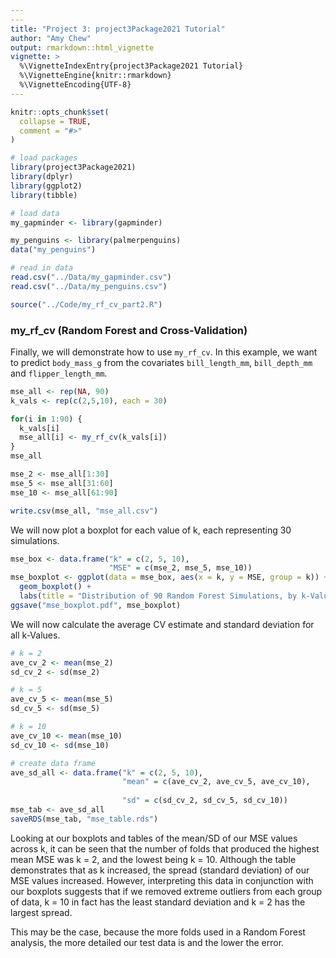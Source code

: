 ```yaml
---
---
title: "Project 3: project3Package2021 Tutorial"
author: "Amy Chew"
output: rmarkdown::html_vignette
vignette: >
  %\VignetteIndexEntry{project3Package2021 Tutorial}
  %\VignetteEngine{knitr::rmarkdown}
  %\VignetteEncoding{UTF-8}
---
```


```r
knitr::opts_chunk$set(
  collapse = TRUE,
  comment = "#>"
)
```

```r
# load packages
library(project3Package2021)
library(dplyr)
library(ggplot2)
library(tibble)

# load data
my_gapminder <- library(gapminder)

my_penguins <- library(palmerpenguins)
data("my_penguins")
```

```r
# read in data
read.csv("../Data/my_gapminder.csv")
read.csv("../Data/my_penguins.csv")

source("../Code/my_rf_cv_part2.R")
```

### my_rf_cv (Random Forest and Cross-Validation)
Finally, we will demonstrate how to use `my_rf_cv`. In this example, we want to predict `body_mass_g` from the covariates `bill_length_mm`, `bill_depth_mm` and `flipper_length_mm`. 

```r
mse_all <- rep(NA, 90)
k_vals <- rep(c(2,5,10), each = 30)

for(i in 1:90) {
  k_vals[i]
  mse_all[i] <- my_rf_cv(k_vals[i])
}
mse_all

mse_2 <- mse_all[1:30]
mse_5 <- mse_all[31:60]
mse_10 <- mse_all[61:90]

write.csv(mse_all, "mse_all.csv")
```
We will now plot a boxplot for each value of k, each representing 30 simulations. 

```r
mse_box <- data.frame("k" = c(2, 5, 10),
                      "MSE" = c(mse_2, mse_5, mse_10))
mse_boxplot <- ggplot(data = mse_box, aes(x = k, y = MSE, group = k)) + 
  geom_boxplot() +
  labs(title = "Distribution of 90 Random Forest Simulations, by k-Value", x = "k-Value", y = "CV Estimated MSE")
ggsave("mse_boxplot.pdf", mse_boxplot)
```
We will now calculate the average CV estimate and standard deviation for all k-Values. 

```r
# k = 2
ave_cv_2 <- mean(mse_2)
sd_cv_2 <- sd(mse_2)

# k = 5
ave_cv_5 <- mean(mse_5)
sd_cv_5 <- sd(mse_5)

# k = 10
ave_cv_10 <- mean(mse_10)
sd_cv_10 <- sd(mse_10)

# create data frame 
ave_sd_all <- data.frame("k" = c(2, 5, 10),
                         "mean" = c(ave_cv_2, ave_cv_5, ave_cv_10),
                         
                         "sd" = c(sd_cv_2, sd_cv_5, sd_cv_10))
mse_tab <- ave_sd_all
saveRDS(mse_tab, "mse_table.rds") 
```
Looking at our boxplots and tables of the mean/SD of our MSE values across k, it can be seen that the number of folds that produced the highest mean MSE was k = 2, and the lowest being k = 10. Although the table demonstrates that as k increased, the spread (standard deviation) of our MSE values increased. However, interpreting this data in conjunction with our boxplots suggests that if we removed extreme outliers from each group of data, k = 10 in fact has the least standard deviation and k = 2 has the largest spread. 

This may be the case, because the more folds used in a Random Forest analysis, the more detailed our test data is and the lower the error. 

